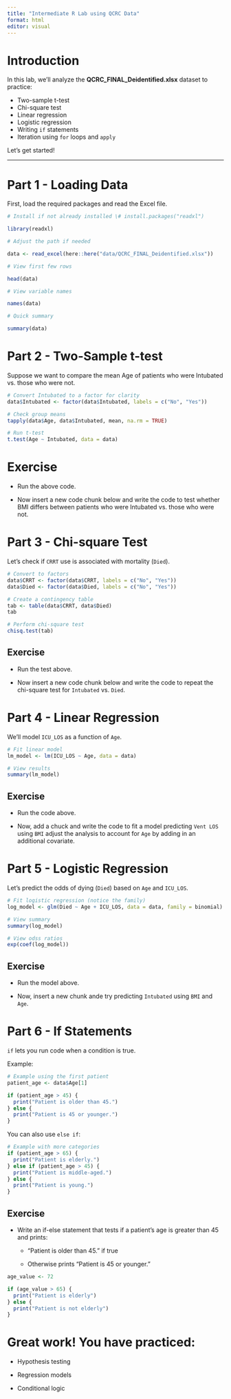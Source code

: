 ```yaml
---
title: "Intermediate R Lab using QCRC Data"
format: html
editor: visual
---
```


# Introduction

In this lab, we’ll analyze the **QCRC_FINAL_Deidentified.xlsx** dataset to practice:

-   Two-sample t-test
-   Chi-square test
-   Linear regression
-   Logistic regression
-   Writing `if` statements
-   Iteration using `for` loops and `apply`

Let’s get started!

------------------------------------------------------------------------

# Part 1 - Loading Data

First, load the required packages and read the Excel file.

```r
# Install if not already installed \# install.packages("readxl")

library(readxl)

# Adjust the path if needed

data <- read_excel(here::here("data/QCRC_FINAL_Deidentified.xlsx"))

# View first few rows

head(data)

# View variable names

names(data)

# Quick summary

summary(data)
```

# Part 2 - Two-Sample t-test

Suppose we want to compare the mean Age of patients who were Intubated vs. those who were not.

```r
# Convert Intubated to a factor for clarity
data$Intubated <- factor(data$Intubated, labels = c("No", "Yes"))

# Check group means
tapply(data$Age, data$Intubated, mean, na.rm = TRUE)

# Run t-test
t.test(Age ~ Intubated, data = data)
```

# Exercise

-   Run the above code.

-   Now insert a new code chunk below and write the code to test whether BMI differs between patients who were Intubated vs. those who were not.

# Part 3 - Chi-square Test

Let’s check if `CRRT` use is associated with mortality (`Died`).

```r
# Convert to factors
data$CRRT <- factor(data$CRRT, labels = c("No", "Yes"))
data$Died <- factor(data$Died, labels = c("No", "Yes"))

# Create a contingency table
tab <- table(data$CRRT, data$Died)
tab

# Perform chi-square test
chisq.test(tab)
```

## Exercise

-   Run the test above.

-   Now insert a new code chunk below and write the code to repeat the chi-square test for `Intubated` vs. `Died`.

# Part 4 - Linear Regression

We’ll model `ICU_LOS` as a function of `Age`.

```r
# Fit linear model
lm_model <- lm(ICU_LOS ~ Age, data = data)

# View results
summary(lm_model)
```

## Exercise

-   Run the code above.

-   Now, add a chuck and write the code to fit a model predicting `Vent LOS` using `BMI` adjust the analysis to account for `Age` by adding in an additional covariate.

# Part 5 - Logistic Regression

Let’s predict the odds of dying (`Died`) based on `Age` and `ICU_LOS`.

```r
# Fit logistic regression (notice the family)
log_model <- glm(Died ~ Age + ICU_LOS, data = data, family = binomial)

# View summary
summary(log_model)

# View odss ratios
exp(coef(log_model))

```

## Exercise

-   Run the model above.

-   Now, insert a new chunk ande try predicting `Intubated` using `BMI` and `Age`.

# Part 6 - If Statements

`if` lets you run code when a condition is true.

Example:

```r
# Example using the first patient
patient_age <- data$Age[1]

if (patient_age > 45) {
  print("Patient is older than 45.")
} else {
  print("Patient is 45 or younger.")
}
```

You can also use `else if`:

```r
# Example with more categories
if (patient_age > 65) {
  print("Patient is elderly.")
} else if (patient_age > 45) {
  print("Patient is middle-aged.")
} else {
  print("Patient is young.")
}
```

## Exercise

-   Write an if-else statement that tests if a patient’s age is greater than 45 and prints:

    -   “Patient is older than 45.” if true

    -   Otherwise prints “Patient is 45 or younger.”

```r
age_value <- 72

if (age_value > 65) {
  print("Patient is elderly")
} else {
  print("Patient is not elderly")
}
```

# Great work! You have practiced:

-   Hypothesis testing

-   Regression models

-   Conditional logic
